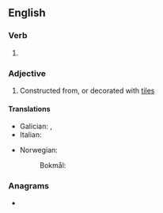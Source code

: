 ==English==

===Verb===
{{head|en|verb form}}

# {{en-past of|tile}}

===Adjective===
{{en-adj|-}}

# Constructed from, or decorated with [[tile]]s

====Translations====
{{trans-top|covered with tiles}}
* Galician: {{t+|gl|tellado|m}}, {{t|gl|tellada|f}}
* Italian: {{t+|it|piastrella}}
{{trans-mid}}
* Norwegian:
*: Bokmål: {{t|nb|flislagt}}
{{trans-bottom}}

===Anagrams===
* {{anagrams|en|a=deilt|lited|tilde}}